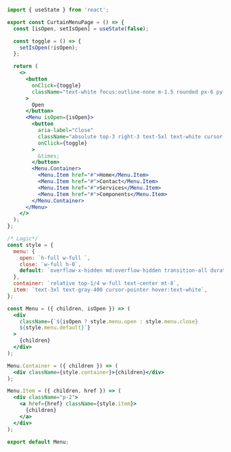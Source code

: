 ```jsx
import { useState } from 'react';

export const CurtainMenuPage = () => {
  const [isOpen, setIsOpen] = useState(false);

  const toggle = () => {
    setIsOpen(!isOpen);
  };

  return (
    <>
      <button
        onClick={toggle}
        className="text-white focus:outline-none m-1.5 rounded px-6 py-2 font-medium bg-indigo-900"
      >
        Open
      </button>
      <Menu isOpen={isOpen}>
        <button
          aria-label="Close"
          className="absolute top-3 right-3 text-5xl text-white cursor-pointer"
          onClick={toggle}
        >
          &times;
        </button>
        <Menu.Container>
          <Menu.Item href="#">Home</Menu.Item>
          <Menu.Item href="#">Contact</Menu.Item>
          <Menu.Item href="#">Services</Menu.Item>
          <Menu.Item href="#">Components</Menu.Item>
        </Menu.Container>
      </Menu>
    </>
  );
};

/* Logic*/
const style = {
  menu: {
    open: `h-full w-full `,
    close: `w-full h-0`,
    default: `overflow-x-hidden md:overflow-hidden transition-all duration-500 fixed z-10 top-0 left-0 bg-black`,
  },
  container: `relative top-1/4 w-full text-center mt-8`,
  item: `text-3xl text-gray-400 cursor-pointer hover:text-white`,
};

const Menu = ({ children, isOpen }) => (
  <div
    className={`${isOpen ? style.menu.open : style.menu.close} 
    ${style.menu.default}`}
  >
    {children}
  </div>
);

Menu.Container = ({ children }) => (
  <div className={style.container}>{children}</div>
);

Menu.Item = ({ children, href }) => (
  <div className="p-2">
    <a href={href} className={style.item}>
      {children}
    </a>
  </div>
);

export default Menu;
```
